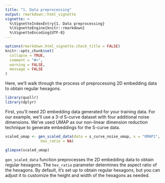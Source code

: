 ```yaml
---
title: "1. Data preprocessing"
output: rmarkdown::html_vignette
vignette: >
  %\VignetteIndexEntry{1. Data preprocessing}
  %\VignetteEngine{knitr::rmarkdown}
  %\VignetteEncoding{UTF-8}
---
```


```r
options(rmarkdown.html_vignette.check_title = FALSE)
knitr::opts_chunk$set(
  collapse = TRUE,
  comment = "#>",
  warning = FALSE, 
  message = FALSE
)
```

Here, we'll walk through the process of preprocessing 2D embedding data to obtain regular hexagons.

```r
library(quollr)
library(dplyr)
```

First, you'll need 2D embedding data generated for your training data. For our example, we'll use a 3-$d$ S-curve dataset with four additional noise dimensions. We've used UMAP as our non-linear dimension reduction technique to generate embeddings for the S-curve data.

```r
scaled_umap <- gen_scaled_data(data = s_curve_noise_umap, x = "UMAP1", y = "UMAP2", 
                hex_ratio = NA)

glimpse(scaled_umap)
```

`gen_scaled_data` function preprocesses the 2D embedding data to obtain regular hexagons. The `hex_ratio` parameter determines the aspect ratio of the hexagons. By default, it's set up to obtain regular hexagons, but you can adjust it to customize the height and width of the hexagons as needed.
